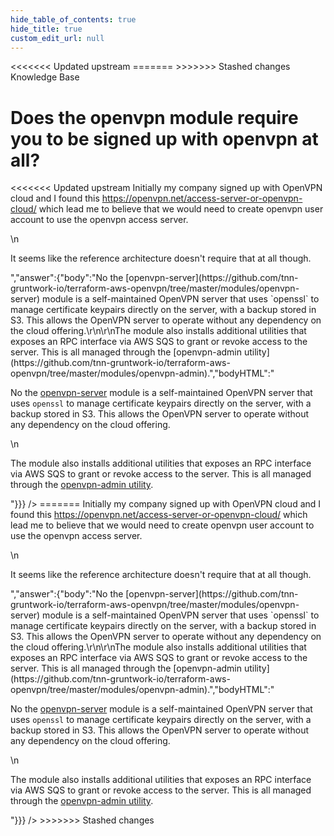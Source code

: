 ```yaml
---
hide_table_of_contents: true
hide_title: true
custom_edit_url: null
---
```



<head>
<<<<<<< Updated upstream
  <link rel="canonical" href="https://github.com/tnn-gruntwork-io/knowledge-base/discussions/312" />
=======
  <link rel="canonical" href="https://github.com/tnn-gruntwork-io/knowledge-base/discussions/312" />
>>>>>>> Stashed changes
</head>

<CenterLayout>
<span className="searchCategory">Knowledge Base</span>
<h1>Does the openvpn module require you to be signed up with openvpn at all?</h1>
<<<<<<< Updated upstream
<GitHub discussion={{"id":"D_kwDOF8slf84APF80","number":312,"author":{"login":"yorinasub17"},"title":"Does the openvpn module require you to be signed up with openvpn at all?","body":"Initially my company signed up with OpenVPN cloud and I found this https://openvpn.net/access-server-or-openvpn-cloud/ which lead me to believe that we would need to create openvpn user account to use the openvpn access server.\r\n\r\nIt seems like the reference architecture doesn't require that at all though.","bodyHTML":"<p dir=\"auto\">Initially my company signed up with OpenVPN cloud and I found this <a href=\"https://openvpn.net/access-server-or-openvpn-cloud/\" rel=\"nofollow\">https://openvpn.net/access-server-or-openvpn-cloud/</a> which lead me to believe that we would need to create openvpn user account to use the openvpn access server.</p>\n<p dir=\"auto\">It seems like the reference architecture doesn't require that at all though.</p>","answer":{"body":"No the [openvpn-server](https://github.com/tnn-gruntwork-io/terraform-aws-openvpn/tree/master/modules/openvpn-server) module is a self-maintained OpenVPN server that uses `openssl` to manage certificate keypairs directly on the server, with a backup stored in S3. This allows the OpenVPN server to operate without any dependency on the cloud offering.\r\n\r\nThe module also installs additional utilities that exposes an RPC interface via AWS SQS to grant or revoke access to the server. This is all managed through the [openvpn-admin utility](https://github.com/tnn-gruntwork-io/terraform-aws-openvpn/tree/master/modules/openvpn-admin).","bodyHTML":"<p dir=\"auto\">No the <a href=\"https://github.com/tnn-gruntwork-io/terraform-aws-openvpn/tree/master/modules/openvpn-server\">openvpn-server</a> module is a self-maintained OpenVPN server that uses <code class=\"notranslate\">openssl</code> to manage certificate keypairs directly on the server, with a backup stored in S3. This allows the OpenVPN server to operate without any dependency on the cloud offering.</p>\n<p dir=\"auto\">The module also installs additional utilities that exposes an RPC interface via AWS SQS to grant or revoke access to the server. This is all managed through the <a href=\"https://github.com/tnn-gruntwork-io/terraform-aws-openvpn/tree/master/modules/openvpn-admin\">openvpn-admin utility</a>.</p>"}}} />
=======
<GitHub discussion={{"id":"D_kwDOF8slf84APF80","number":312,"author":{"login":"yorinasub17"},"title":"Does the openvpn module require you to be signed up with openvpn at all?","body":"Initially my company signed up with OpenVPN cloud and I found this https://openvpn.net/access-server-or-openvpn-cloud/ which lead me to believe that we would need to create openvpn user account to use the openvpn access server.\r\n\r\nIt seems like the reference architecture doesn't require that at all though.","bodyHTML":"<p dir=\"auto\">Initially my company signed up with OpenVPN cloud and I found this <a href=\"https://openvpn.net/access-server-or-openvpn-cloud/\" rel=\"nofollow\">https://openvpn.net/access-server-or-openvpn-cloud/</a> which lead me to believe that we would need to create openvpn user account to use the openvpn access server.</p>\n<p dir=\"auto\">It seems like the reference architecture doesn't require that at all though.</p>","answer":{"body":"No the [openvpn-server](https://github.com/tnn-gruntwork-io/terraform-aws-openvpn/tree/master/modules/openvpn-server) module is a self-maintained OpenVPN server that uses `openssl` to manage certificate keypairs directly on the server, with a backup stored in S3. This allows the OpenVPN server to operate without any dependency on the cloud offering.\r\n\r\nThe module also installs additional utilities that exposes an RPC interface via AWS SQS to grant or revoke access to the server. This is all managed through the [openvpn-admin utility](https://github.com/tnn-gruntwork-io/terraform-aws-openvpn/tree/master/modules/openvpn-admin).","bodyHTML":"<p dir=\"auto\">No the <a href=\"https://github.com/tnn-gruntwork-io/terraform-aws-openvpn/tree/master/modules/openvpn-server\">openvpn-server</a> module is a self-maintained OpenVPN server that uses <code class=\"notranslate\">openssl</code> to manage certificate keypairs directly on the server, with a backup stored in S3. This allows the OpenVPN server to operate without any dependency on the cloud offering.</p>\n<p dir=\"auto\">The module also installs additional utilities that exposes an RPC interface via AWS SQS to grant or revoke access to the server. This is all managed through the <a href=\"https://github.com/tnn-gruntwork-io/terraform-aws-openvpn/tree/master/modules/openvpn-admin\">openvpn-admin utility</a>.</p>"}}} />
>>>>>>> Stashed changes

</CenterLayout>
  

<!-- ##DOCS-SOURCER-START
{
  "sourcePlugin": "github-discussions",
  "hash": "d49fa11e988580068f416bc0f57a80fd"
}
##DOCS-SOURCER-END -->
